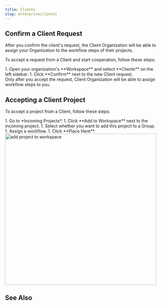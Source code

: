```yaml
---
title: Clients
slug: enterprise/clients
---
```



## Confirm a Client Request

After you confirm the client's request, the Client Organization will be able to assign your Organization to the workflow steps of their projects.

To accept a request from a Client and start cooperation, follow these steps:

<Steps>
  1. Open your organization's **Workspace** and select **Clients** on the left sidebar.
  1. Click **Confirm** next to the new Client request.
</Steps>

<Aside>
  Only after you accept the request, Client Organization will be able to assign workflow steps to you.
</Aside>

## Accepting a Client Project

To accept a project from a Client, follow these steps:

<Steps>
  1. Go to *Incoming Projects*.
  1. Click **Add to Workspace** next to the incoming project.
  1. Select whether you want to add this project to a Group.
  1. Assign a workflow.
  1. Click **Place Here**. <Image src={addToWorkspace} alt="add project to workspace" width="500" />
</Steps>

## See Also

<LinkCard
  title="Vendors"
  href="/enterprise/vendors"
/>
